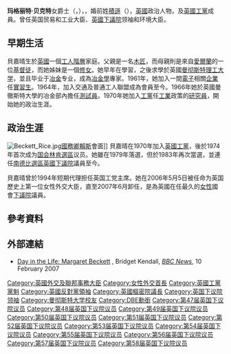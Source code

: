 {{NoteTA
|G1=PoliticiansUK
|G2=UK Places
|G3=People
|G4=Country
}}
{{expand|time=2016-07-08}}
{{Infobox_ President
| name= 玛格丽特·贝克特 {{small|[[爵士|女爵士]][[閣下|閣下]]}}
| original_name = The Rt Hon. Dame Margaret Beckett
| image = Official portrait of Rt Hon Margaret Beckett MP crop 2.jpg
| office = [[英國|英國]]{{link-en|社區及地方政府部|Department for Communities and Local Government|住房規劃國務}}部長
| term_start = 2008年10月3日
| term_end = 2009年6月5日
| office1 = [[英國外相|英國外交大臣]]
| term_start1 = 2006年5月5日
| term_end1 = 2007年6月27日
| predecessor1 = [[施仲宏|施仲宏]]
| successor1 = [[文禮彬|文禮彬]]
| office2 = [[英國|英國]][[環境食物及鄉郊事務大臣|環境食物及鄉郊事務大臣]]
| term_start2 = 2001年6月8日
| term_end2 = 2006年5月5日
| predecessor2 = [[彭仕國|彭仕國]]
| successor2 = [[文禮彬|文禮彬]]
| office3 = [[下議院領袖|下議院領袖]]<br />[[樞密院議長|樞密院議長]]
| term_start3 = 1998年7月27日
| term_end3 = 2001年6月8日
|birthname = {{lang|en|Margaret Jackson}}<br />瑪嘉烈·積遜
| birth_date = {{birth date and age|1943|01|15}}
| birth_place = {{UK}}[[英格蘭|英格蘭]][[阿什頓安德萊恩|阿什頓安德萊恩]]
| death_date=
| death_place=
| party= [[工党_(英国)|工黨]]
| spouse = {{lang|en|Leo Beckett}}<br />里奧·貝-{}-克-{}-特
}}
'''玛格丽特·贝克特'''女爵士{{DBE|nocat}}（{{lang|en|Dame '''Margaret Beckett'''}}，{{bd|1943年|1月15日|catIdx=Beckett, Dame Margaret}}），{{各地中文名|display=inline|cn=玛格丽特·贝克特|tw=瑪格麗特·貝克特|hk=貝嘉晴}}，婚前姓[[杰克逊_(姓氏)|積遜]]（{{lang|en|Jackson}}），[[英國|英國]]政治人物，及[[工党_(英国)|英國工黨]]成員。曾任英国贸易和工业大臣、[[英國下議院|英國下議院]]领袖和环境大臣。

==早期生活==
貝嘉晴生於[[英國|英國]]一個[[工人階層|工人階層]]家庭。父親是一名[[木匠|木匠]]，而母親則是來自[[愛爾蘭|愛爾蘭]]的一位[[基督徒|基督徒]]，而她姊妹是一個[[修女|修女]]。她早年在{{Link-en|圣母女子高中|Notre Dame High School for Girls}}學習，之後求學於英國[[曼彻斯特理工大学|曼彻斯特理工大学]]，並且毕业于[[冶金|冶金]]专业，成為[[冶金學|冶金學]]專家。1961年，她加入一間[[電子|電子]]相關[[企業|企業]]任[[實習生|實習生]]。1964年，加入交通及普通工人聯盟成為會員至今。1966年她於英國曼徹斯特大學的冶金部內擔任[[測試員|測試員]]。1970年她加入[[工党_(英国)|工黨]]任[[工業|工業]]政策的[[研究員|研究員]]，開始她的政治生涯。

==政治生涯==
[[File:Beckett_Rice.jpg|thumb]][[美國國務卿|國務卿]][[康多莉扎·賴斯|賴斯]]會面]]
貝嘉晴在1970年加入[[工党_(英国)|英國工黨]]，後於1974年首次成为[[英国国会|国会]][[林肯_(英國國會選區)|林肯選區]]议员。她雖在1979年落選，但於1983年再次當選，並連任[[南德比_(英國國會選區)|南德比選區]][[英國下議院|英國下議院]]議員至今。

貝嘉晴曾於1994年短期代理担任英国工党主席。她在2006年5月5日被任命为英国歷史上第一位女性外交大臣，直至2007年6月卸任，是為英國在任最久的[[女性|女性]]國會[[下議院|下議院]]議員。

==參考資料==
{{Reflist}}

==外部連結==
* [http://news.bbc.co.uk/1/hi/uk_politics/6347299.stm Day in the Life: Margaret Beckett] {{Wayback|url=http://news.bbc.co.uk/1/hi/uk_politics/6347299.stm |date=20090630013226 }}, Bridget Kendall, ''[[BBC_News|BBC News]]'', 10 February 2007

{{s-start}}
{{s-bef | rows=2 |before=[[蒂利女男爵|蒂利女男爵]]}}
{{s-ttl | title=[[樞密院議長|樞密院議長]] | years=1998年–2001年}}
{{s-aft | rows=2 |after=[[郭偉邦|郭偉邦]]}}
{{s-ttl | title=[[下議院領袖|下議院領袖]] | years=1998年–2001年}}
{{s-bef | before=新創設}}
{{s-ttl | title=[[英國環境食物及農村事務大臣|英國環境食物及農村事務大臣]] | years=2001年–2006年}}
{{s-aft | after=[[文禮彬|文禮彬]]}}
{{s-bef | before=[[施仲宏|施仲宏]]}}
{{s-ttl | title=[[英國外相|外務大臣]] | years=2006年–2007年}}
{{s-aft | after=[[文禮彬|文禮彬]]}}
{{end box}}

{{托尼·布莱尔内阁}}
{{戈登·布朗内阁}}
{{Authority control}}

{{DEFAULTSORT:Beckett, Dame Margaret}}
[[Category:英國外交及聯邦事務大臣|Category:英國外交及聯邦事務大臣]]
[[Category:女性外交首長|Category:女性外交首長]]
[[Category:英國工黨黨魁|Category:英國工黨黨魁]]
[[Category:英國反對黨領袖|Category:英國反對黨領袖]]
[[Category:英國樞密院議長|Category:英國樞密院議長]]
[[Category:英国下议院领袖|Category:英国下议院领袖]]
[[Category:曼彻斯特大学校友|Category:曼彻斯特大学校友]]
[[Category:DBE勳銜|Category:DBE勳銜]]
[[Category:第47届英国下议院议员|Category:第47届英国下议院议员]]
[[Category:第48届英国下议院议员|Category:第48届英国下议院议员]]
[[Category:第49届英国下议院议员|Category:第49届英国下议院议员]]
[[Category:第50届英国下议院议员|Category:第50届英国下议院议员]]
[[Category:第51届英国下议院议员|Category:第51届英国下议院议员]]
[[Category:第52届英国下议院议员|Category:第52届英国下议院议员]]
[[Category:第53届英国下议院议员|Category:第53届英国下议院议员]]
[[Category:第54届英国下议院议员|Category:第54届英国下议院议员]]
[[Category:第55届英国下议院议员|Category:第55届英国下议院议员]]
[[Category:第56届英国下议院议员|Category:第56届英国下议院议员]]
[[Category:第57届英国下议院议员|Category:第57届英国下议院议员]]
[[Category:第58届英国下议院议员|Category:第58届英国下议院议员]]